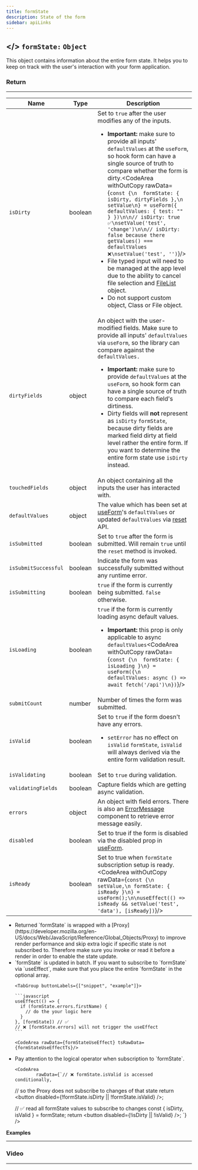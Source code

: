 ```yaml
---
title: formState
description: State of the form
sidebar: apiLinks
---
```



## \</> `formState:` <TypeText>`Object`</TypeText>

This object contains information about the entire form state. It helps you to keep on track with the user's interaction with your form application.

### Return

---

| Name                 | Type                         | Description                                                                                                                                                                                                                                                                                                                                                                                                                                                                                                                                                                                                                                                                                                                                                                                            |
| -------------------- | ---------------------------- | ------------------------------------------------------------------------------------------------------------------------------------------------------------------------------------------------------------------------------------------------------------------------------------------------------------------------------------------------------------------------------------------------------------------------------------------------------------------------------------------------------------------------------------------------------------------------------------------------------------------------------------------------------------------------------------------------------------------------------------------------------------------------------------------------------ |
| `isDirty`            | <TypeText>boolean</TypeText> | Set to `true` after the user modifies any of the inputs.<ul><li>**Important:** make sure to provide all inputs' `defaultValues` at the `useForm`, so hook form can have a single source of truth to compare whether the form is dirty.<CodeArea withOutCopy rawData={`const {\n  formState: { isDirty, dirtyFields },\n  setValue\n} = useForm({ defaultValues: { test: "" } })\n\n// isDirty: true ✅\nsetValue('test', 'change')\n\n// isDirty: false because there getValues() === defaultValues ❌\nsetValue('test', '')`}/></li><li>File typed input will need to be managed at the app level due to the ability to cancel file selection and [FileList](https://developer.mozilla.org/en-US/docs/Web/API/FileList) object.</li><li>Do not support custom object, Class or File object.</li></ul> |
| `dirtyFields`        | <TypeText>object</TypeText>  | An object with the user-modified fields. Make sure to provide all inputs' `defaultValues` via `useForm`, so the library can compare against the `defaultValues.`<ul><li>**Important:** make sure to provide `defaultValues` at the `useForm`, so hook form can have a single source of truth to compare each field's dirtiness.</li><li>Dirty fields will **not** represent as `isDirty` `formState`, because dirty fields are marked field dirty at field level rather the entire form. If you want to determine the entire form state use `isDirty` instead.</li></ul>                                                                                                                                                                                                                               |
| `touchedFields`      | <TypeText>object</TypeText>  | An object containing all the inputs the user has interacted with.                                                                                                                                                                                                                                                                                                                                                                                                                                                                                                                                                                                                                                                                                                                                      |
| `defaultValues`      | <TypeText>object</TypeText>  | The value which has been set at [useForm](/docs/useform)'s `defaultValues` or updated `defaultValues` via [reset](/docs/useform/reset) API.                                                                                                                                                                                                                                                                                                                                                                                                                                                                                                                                                                                                                                                            |
| `isSubmitted`        | <TypeText>boolean</TypeText> | Set to `true` after the form is submitted. Will remain `true` until the `reset` method is invoked.                                                                                                                                                                                                                                                                                                                                                                                                                                                                                                                                                                                                                                                                                                     |
| `isSubmitSuccessful` | <TypeText>boolean</TypeText> | Indicate the form was successfully submitted without any runtime error.                                                                                                                                                                                                                                                                                                                                                                                                                                                                                                                                                                                                                                                                                                                                |
| `isSubmitting`       | <TypeText>boolean</TypeText> | `true` if the form is currently being submitted. `false` otherwise.                                                                                                                                                                                                                                                                                                                                                                                                                                                                                                                                                                                                                                                                                                                                    |
| `isLoading`          | <TypeText>boolean</TypeText> | `true` if the form is currently loading async default values.<ul><li>**Important:** this prop is only applicable to async `defaultValues`<CodeArea withOutCopy rawData={`const {\n  formState: { isLoading }\n} = useForm({\n  defaultValues: async () => await fetch('/api')\n})`}/></li></ul>                                                                                                                                                                                                                                                                                                                                                                                                                                                                                                        |
| `submitCount`        | <TypeText>number</TypeText>  | Number of times the form was submitted.                                                                                                                                                                                                                                                                                                                                                                                                                                                                                                                                                                                                                                                                                                                                                                |
| `isValid`            | <TypeText>boolean</TypeText> | Set to `true` if the form doesn't have any errors.<ul><li>`setError` has no effect on `isValid` `formState`, `isValid` will always derived via the entire form validation result.</li></ul>                                                                                                                                                                                                                                                                                                                                                                                                                                                                                                                                                                                                            |
| `isValidating`       | <TypeText>boolean</TypeText> | Set to `true` during validation.                                                                                                                                                                                                                                                                                                                                                                                                                                                                                                                                                                                                                                                                                                                                                                       |
| `validatingFields`   | <TypeText>boolean</TypeText> | Capture fields which are getting async validation.                                                                                                                                                                                                                                                                                                                                                                                                                                                                                                                                                                                                                                                                                                                                                     |
| `errors`             | <TypeText>object</TypeText>  | An object with field errors. There is also an [ErrorMessage](/docs/useformstate/errormessage) component to retrieve error message easily.                                                                                                                                                                                                                                                                                                                                                                                                                                                                                                                                                                                                                                                              |
| `disabled`           | <TypeText>boolean</TypeText> | Set to true if the form is disabled via the disabled prop in [useForm](/docs/useform).                                                                                                                                                                                                                                                                                                                                                                                                                                                                                                                                                                                                                                                                                                                 |
| `isReady`            | <TypeText>boolean</TypeText> | Set to true when `formState` subscription setup is ready. <CodeArea withOutCopy rawData={`const {\n setValue,\n formState: { isReady }\n} = useForm();\n\nuseEffect(() => isReady && setValue('test', 'data'), [isReady])`}/>                                                                                                                                                                                                                                                                                                                                                                                                                                                                                                                                                                          |

<Admonition type="important" title="Rules">

<ul>
  <li>
    Returned `formState` is wrapped with a
    [Proxy](https://developer.mozilla.org/en-US/docs/Web/JavaScript/Reference/Global_Objects/Proxy)
    to improve render performance and skip extra logic if specific state is not
    subscribed to. Therefore make sure you invoke or read it before a render in
    order to enable the state update.
  </li>

  <li>
    `formState` is updated in batch. If you want to subscribe to `formState` via
    `useEffect`, make sure that you place the entire `formState` in the optional
    array.

    <TabGroup buttonLabels={["snippet", "example"]}>

    ```javascript
    useEffect(() => {
      if (formState.errors.firstName) {
        // do the your logic here
      }
    }, [formState]) // ✅
    // ❌ [formState.errors] will not trigger the useEffect
    ```

    <CodeArea rawData={formStateUseEffect} tsRawData={formStateUseEffectTs}/>

  </TabGroup>
  </li>

  <li>
    Pay attention to the logical operator when subscription to `formState`.

    <CodeArea
            rawData={`// ❌ formState.isValid is accessed conditionally,

// so the Proxy does not subscribe to changes of that state
return <button disabled={!formState.isDirty || !formState.isValid} />;

// ✅ read all formState values to subscribe to changes
const { isDirty, isValid } = formState;
return <button disabled={!isDirty || !isValid} />;
`}
/>

  </li>
</ul>

</Admonition>

**Examples**

---

<CodeArea
  rawData={formState}
  tsRawData={formStateTs}
  url="https://codesandbox.io/s/react-hook-form-v6-formstate-forked-tyqlp"
  tsUrl="https://codesandbox.io/s/react-hook-form-v6-ts-formstate-forked-5sxs3"
/>

### Video

---

<YouTube youTubeId="4kzd572NbkM" />
